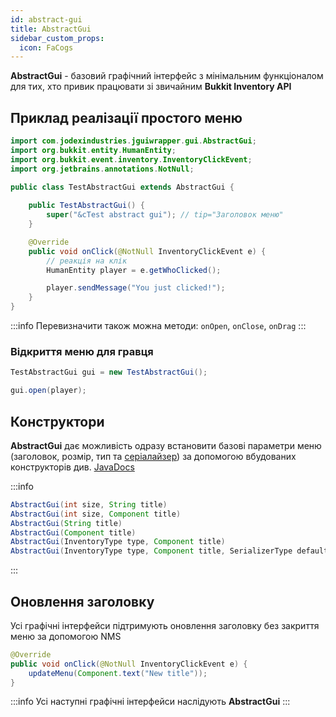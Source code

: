 ```yaml
---
id: abstract-gui
title: AbstractGui
sidebar_custom_props:
  icon: FaCogs
---
```



**AbstractGui** - базовий графічний інтерфейс з мінімальним функціоналом для тих, хто привик працювати зі звичайним **Bukkit Inventory API**

## Приклад реалізації простого меню

```java title="TestAbstractGui"
import com.jodexindustries.jguiwrapper.gui.AbstractGui;
import org.bukkit.entity.HumanEntity;
import org.bukkit.event.inventory.InventoryClickEvent;
import org.jetbrains.annotations.NotNull;

public class TestAbstractGui extends AbstractGui {
    
    public TestAbstractGui() {
        super("&cTest abstract gui"); // tip="Заголовок меню"
    }

    @Override
    public void onClick(@NotNull InventoryClickEvent e) {
        // реакція на клік
        HumanEntity player = e.getWhoClicked();

        player.sendMessage("You just clicked!");
    }
}
```

:::info
Перевизначити також можна методи: `onOpen`, `onClose`, `onDrag`
:::

### Відкриття меню для гравця

```java
TestAbstractGui gui = new TestAbstractGui();

gui.open(player);
```

## Конструктори
**AbstractGui** дає можливість одразу встановити базові параметри меню (заголовок, розмір, тип та [серіалайзер](../serializer)) за допомогою вбудованих конструкторів
див. [JavaDocs](https://repo.jodex.xyz/javadoc/releases/com/jodexindustries/jguiwrapper/api/1.0.0.7/raw/com/jodexindustries/jguiwrapper/gui/AbstractGui.html)

:::info
```java
AbstractGui(int size, String title)
AbstractGui(int size, Component title)
AbstractGui(String title)
AbstractGui(Component title)
AbstractGui(InventoryType type, Component title)
AbstractGui(InventoryType type, Component title, SerializerType defaultSerializer)
```
:::

## Оновлення заголовку
Усі графічні інтерфейси підтримують оновлення заголовку без закриття меню за допомогою NMS

```java
@Override
public void onClick(@NotNull InventoryClickEvent e) {
    updateMenu(Component.text("New title"));
}
```

:::info
Усі наступні графічні інтерфейси наслідують **AbstractGui**
:::